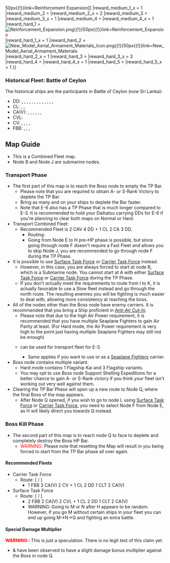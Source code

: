{{Event/MapPageHeader
|form = syhw9feQuPpos6Nv2
|spreadsheet = 1FSwzH3xLLA0bP9keKwhrx-m-FuxMpAepl1_h-b8IB4g
|thread = 
}}
{{Event/MapInfo
|en = Beyond the Stebian Sea
|jp = ステビア海の先へ
|romaji = Stebia-kai no saki e
|tag = E3
|mechanics = Combined Fleet@Combined Fleet, Abyssal Combined Fleet@Abyssal Combined Fleet,LoS  Check@Events/Mechanics#LoS_Check, Transport Load-Off@Events/Mechanics#Map-specific_Mechanics, Ship Locking@Events/Mechanics#Ship_Locking
|no_hp = true
|hp_all = 
|hp_easy = 360 TP, 1560 HP
|hp_medium = 390 TP, 1720 HP
|hp_hard = 480 TP, 1960 HP
|show_kills = true
|kills_all = 4
|reward_all = 
|reward_easy_1 = {{EquipmentCardKai|Underway Replenishment|size=50px}}
|reward_easy_1_x = 2
|reward_easy_2 = {{EquipmentCardKai|Skua|size=50px}}
|reward_easy_2_x = 1
|reward_easy_3 = {{EquipmentCardKai|Swordfish|size=50px}}
|reward_easy_3_x = 1
|reward_medium_1 = [[File:Reinforcement Expansion.png{{!}}50px{{!}}link=Reinforcement Expansion]] 
|reward_medium_1_x = 1
|reward_medium_2 = {{EquipmentCardKai|Underway Replenishment|size=50px}}
|reward_medium_2_x = 2
|reward_medium_3 = {{EquipmentCardKai|Skua|size=50px}}
|reward_medium_3_x = 1
|reward_medium_4 = {{EquipmentCardKai|Swordfish|size=50px}}
|reward_medium_4_x = 1
|reward_hard_1 = [[File:Reinforcement Expansion.png{{!}}50px{{!}}link=Reinforcement Expansion]] 
|reward_hard_1_x = 1
|reward_hard_2 = [[File:New Model Aerial Armament Materials Icon.png{{!}}50px{{!}}link=New Model Aerial Armament Materials]]
|reward_hard_2_x = 1
|reward_hard_3 = {{EquipmentCardKai|Underway Replenishment|size=50px}}
|reward_hard_3_x = 3
|reward_hard_4 = {{EquipmentCardKai|Skua|size=50px}}
|reward_hard_4_x = 1
|reward_hard_5 = {{EquipmentCardKai|Swordfish Mk.II (Skilled)|size=50px}}
|reward_hard_5_x = 1
}}
{{MapBranchingTable
|title = E-3 Branching Rules
|order = 0, E, F, I, H, M ,N

|0 -> A/empty = 
* Transport Escort Fleet
* Fleet contains Hiryuu and Souryuu (doesn't work during TP Phase)
* Meet all of the following requirements:
** Boss Phase
** Fleet contains a Kongou-class
** Fast Fleet
** ???
|0 -> B = 
* Do not meet the requirements to go to A.
* Meeting any of the following requirements forces you to B no matter what:
** Surface Task Force/Carrier Task Force during TP Phase
** Amount of (F)BB(V) + CV(B) ≧ 4
** Amount of (F)BB(V) ≧ 3
** Amount of CV(B) ≧ 3
** Amount of CLT ≧ 2

|E/empty -> F, H = * Active branching

|F -> G = * Slow Fleet
|F -> I = 
* Fast Fleet
* Transport Escort Fleet (speed irrelevant)

|I -> J = 
* Do not meet the requirements to go to K.
|I -> K/resource = 
* Meet all of the following requirements:
** No slow BB(V) allowed
** Amount of FBB + CV(L/B) ≦ 2
** Fleet passed through node F '''OR''' Transport Escort Fleet + Fast Fleet.

|H -> I = * Transport Escort Fleet
|H -> M, N = * Random?

|M -> N = 
* Pass the LoS check, but do not meet the requirements to go to Q.
** Any extra (F)BB(V) or CV(L/B) will increase the chance that you will offroute to N.
|M -> O/empty = * Fail the LoS check
|M -> Q = 
* Meet all of the following requirements:
** Pass the LoS check
** Amount of historical ships ≧ 6 '''OR''' Amount of(F)BB(V) + CV(L/B) ≦ 2
** Amount of(F)BB(V) + CV(L/B) ≦ 3
*** Failure to meet the above requirements will cause random routing instead.

|N -> P/empty = * Fail the LoS check
|N -> Q = * Pass the LoS check
}}
===Historical Fleet: Battle of Ceylon===
The historical ships are the participants in Battle of Ceylon (now Sri Lanka):
* DD: {{ShipLink|Arare}}, {{ShipLink|Fubuki/Kai Ni|text=Fubuki}}, {{ShipLink|Hagikaze}}, {{ShipLink|Hamakaze}}, {{ShipLink|Hatsuyuki}}, {{ShipLink|Isokaze}}, {{ShipLink|Isonami}}, {{ShipLink|Kagerou}}, {{ShipLink|Kasumi/Kai Ni|text=Kasumi}}, {{ShipLink|Maikaze}}, {{ShipLink|Shiranui}}, {{ShipLink|Shirayuki}}, {{ShipLink|Tanikaze}}, {{ShipLink|Urakaze}}
* CL: {{ShipLink|Abukuma/Kai Ni|text=Abukuma}}, {{ShipLink|Sendai/Kai Ni|text=Sendai}}, {{ShipLink|Yura/Kai Ni|text=Yura}}
* CA(V): {{ShipLink|Chikuma/Kai Ni|text=Chikuma}}, {{ShipLink|Choukai/Kai Ni|text=Choukai}}, {{ShipLink|Kumano/Kai Ni|text=Kumano}}, {{ShipLink|Mikuma/Kai|text=Mikuma}}, {{ShipLink|Mogami/Kai|text=Mogami}}, {{ShipLink|Suzuya/Kai Ni|text=Suzuya}}, {{ShipLink|Tone/Kai Ni|text=Tone}}
* CVL: {{ShipLink|Ryuujou/Kai Ni|text=Ryuujou}}
* CV: {{ShipLink|Akagi}}, {{ShipLink|Hiryuu/Kai Ni|text=Hiryuu}}, {{ShipLink|Shoukaku/Kai Ni|text=Shoukaku}}, {{ShipLink|Souryuu/Kai Ni|text=Souryuu}}, {{ShipLink|Zuikaku/Kai Ni|text=Zuikaku}}
* FBB: {{ShipLink|Kongou/Kai Ni|text=Kongou}}, {{ShipLink|Hiei/Kai Ni|text=Hiei}}, {{ShipLink|Kirishima/Kai Ni|text=Kirishima}}, {{ShipLink|Haruna/Kai Ni|text=Haruna}}

==Map Guide==
*This is a Combined Fleet map.
* Node B and Node J are submarine nodes.
===Transport Phase===
*The first part of this map is to reach the Boss node to empty the TP Bar.
**Please note that you are required to obtain A- or S-Rank Victory to deplete the TP Bar.
**Bring as many {{EquipmentLink|Daihatsu Landing Craft}} and {{EquipmentLink|Drum Canister (Transport Use)|text=Drum Canister}} on your ships to deplete the Bar faster.
**Note that E-6 also has a TP Phase that is much longer compared to E-3. It is recommended to hold your Daihatsu carrying DDs for E-6 if you're planning to clear both maps on Normal or Hard.
*Transport Combined Fleet: 
**Recommended Fleet is 2 CAV 4 DD + 1 CL 2 CA 3 DD.
***Routing: {{Event/Route|A|blue|C|orange|D|red|E|blue|F|orange|I|red|K|green|L|red}}
***Going from Node E to H pre-HP phase is possible, but since going through node F doesn't require a Fast Fleet and allows you to skip Node J, you are recommended to go through node F during the TP Phase.
*It is possible to use [[Combat/Combined Fleet|Surface Task Force]] or [[Combat/Combined Fleet|Carrier Task Force]] instead.
**However, in this case, you are always forced to start at node B, which is a Submarine node. You cannot start at A with either [[Combat/Combined Fleet|Surface Task Force]] or [[Combat/Combined Fleet|Carrier Task Force]] during the TP Phase.
**If you don't actually meet the requirements to route from I to K, it is actually favorable to use a Slow fleet instead and go through the north route. The resulting enemies you will be fighting is much easier to deal with, allowing more consistency at reaching the boss.
*All of the nodes other than the Boss node have enemy carriers. It is recommended that you bring a Ship proficient in [[Combat/Aerial Combat|Anti-Air Cut-In]].
**Please note that due to the high Air Power requirement, it is recommended that you have multiple Seaplane Fighters to gain Air Parity at least. (For Hard mode, the Air Power requirement is very high to the point just having multiple Seaplane Fighters may still not be enough)
**{{ShipLink|Taiyou/Kai|Taiyou/Kai Ni|text=Taiyou Kai or Kai Ni}} can be used for transport fleet for E-3.
***Same applies if you want to use {{ShipLink|Commandant Teste}} or {{ShipLink|Mizuho}} as a [[List of Seaplanes by stats|Seaplane Fighters]] carrier.
*Boss node contains multiple {{ShipLink|Battleship Ru-Class/Flagship}} variant.
**Hard mode contains 1 Flagship Kai and 3 Flagship variants.
**You may opt to use Boss node Support Shelling Expeditions for a better chance to gain A- or S-Rank victory if you think your fleet isn't working out very well against them.
*Clearing the TP Bar Phase will open up a new route to Node Q, where the final Boss of the map {{ShipLink|Heavy Cruiser Summer Princess}} appears.
**After Node Q opened, if you wish to go to node L using [[Combat/Combined Fleet|Surface Task Force]] or [[Combat/Combined Fleet|Carrier Task Force]], you need to select Node F from Node E, as H will likely direct you towards Q instead.

===Boss Kill Phase===
*The second part of this map is to reach node Q to face {{ShipLink|Heavy Cruiser Summer Princess}} to deplete and completely destroy the Boss HP Bar.
**<span style="color:red;">WARNING:</span> Please note that resetting the Map will result in you being forced to start from the TP Bar phase all over again.
====Recommended Fleets====
*Carrier Task Force
**Route: {{Event/Route|A|blue|C|orange|D|red|E|blue|H|orange}} [ {{Event/Route|M|red}} / {{Event/Route|N|red}} ] {{Event/Route|Q|red}}
***1 FBB 3 CA(V) 2 CV + 1 CL 2 DD 1 CLT 2 CA(V)
*Surface Task Force
**Route: {{Event/Route|B|red|C|orange|D|red|E|blue|H|orange}} [ {{Event/Route|M|red|N|red}} / {{Event/Route|N|red}} ] {{Event/Route|Q|red}}
***2 FBB 2 CA(V) 2 CVL + 1 CL 2 DD 1 CLT 2 CA(V)
***WARNING: Going to M or N after H appears to be random.  However, if you go M without certain ships in your fleet you can end up going M->N->Q and fighting an extra battle.

====Special Damage Multiplier====
<span style="color:red;">'''WARNING:'''</span>: This is just a speculation. There is no legit test of this claim yet.
*{{ShipLink|Hiryuu}} & {{ShipLink|Souryuu}} have been observed to have a slight damage bonus multiplier against the Boss in node Q.

{{Event/MapPageFooter}}
